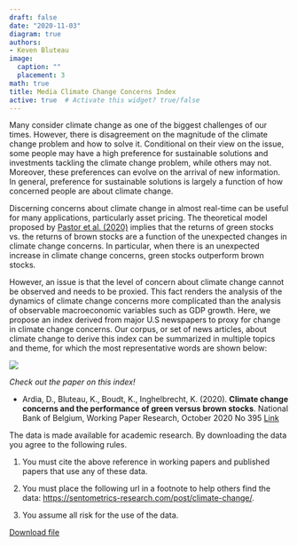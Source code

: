 ```yaml
---
draft: false
date: "2020-11-03"
diagram: true
authors: 
- Keven Bluteau
image:
  caption: ""
  placement: 3
math: true
title: Media Climate Change Concerns Index
active: true  # Activate this widget? true/false
---
```


Many consider climate change as one of the biggest challenges of our times. However, there is disagreement on the magnitude of the climate change problem and how to solve it. Conditional on their view on the issue, some people may have a high preference for sustainable solutions and investments tackling the climate change problem, while others may not. Moreover, these preferences can evolve on the arrival of new information. In general, preference for sustainable solutions is largely a function of how concerned people are about climate change.

Discerning concerns about climate change in almost real-time can be useful for many applications, particularly asset pricing. The theoretical model proposed by [Pastor et al. (2020)](https://www.nber.org/papers/w26549)  implies that the returns of green stocks vs. the returns of brown stocks are a function of the unexpected changes in climate change concerns. In particular, when there is an unexpected increase in climate change concerns, green stocks outperform brown stocks.

However, an issue is that the level of concern about climate change cannot be observed and needs to be proxied. This fact renders the analysis of the dynamics of climate change concerns more complicated than the analysis of observable macroeconomic variables such as GDP growth. Here, we propose an index derived from major U.S newspapers to proxy for change in climate change concerns. Our corpus, or set of news articles, about climate change  to derive this index can be summarized in  multiple topics and theme, for which the most representative words are shown below:


![](topics.png)


_Check out the paper on this index!_


- Ardia, D., Bluteau, K., Boudt, K., Inghelbrecht, K. (2020). **Climate change concerns and the performance of green versus brown stocks**. National Bank of Belgium, Working Paper Research, October 2020 No 395 [Link](https://papers.ssrn.com/sol3/papers.cfm?abstract_id=3717722)

The data is made available for academic research. By downloading the data you agree to the following rules.

1) You must cite the above reference in working papers and published papers that use any of these data.

2) You must place the following url in a footnote to help others find the data: [https://sentometrics-research.com/post/climate-change/](https://sentometrics-research.com/post/climate-change/).

3) You assume all risk for the use of the data.

[Download file](https://www.dropbox.com/s/6lrq2h7dxfs9zas/MCCC_indices.csv?dl=1)


